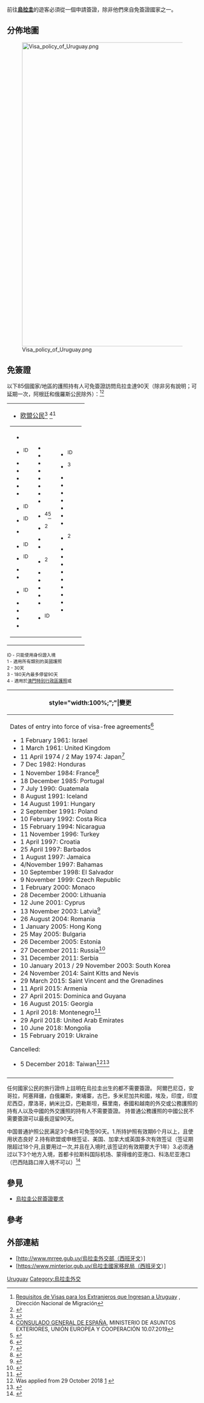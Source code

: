 前往'''[[烏拉圭|烏拉圭]]'''的遊客必須從一個{{tsl|en|List of diplomatic missions of Uruguay|烏拉圭駐外使領館}}申請簽證，除非他們來自免簽證國家之一。

==分佈地圖==
[[File:Visa_policy_of_Uruguay.png|800px]]

==免簽證==
以下85個國家/地區的護照持有人可免簽證訪問烏拉圭達90天（除非另有說明；可延期一次，阿根廷和俄羅斯公民除外）：<ref>[https://migracion.minterior.gub.uy/index.php?option=com_content&view=article&id=1280 Requisitos de Visas para los Extranjeros que Ingresan a Uruguay] {{Wayback|url=https://migracion.minterior.gub.uy/index.php?option=com_content&view=article&id=1280 |date=20210126133756 }}, Dirección Nacional de Migración</ref><ref>{{Timatic Visa Policy|country=UY|accessdate=1 April 2017}}</ref>

{|style=" {{border-radius|1em}} {{box-shadow|0.1em|0.1em|0.5em|rgba(0,0,0,0.75)}}; background-color: white; border: 1px solid white; padding: 5px;"
|- style="vertical-align:top;"
|
*{{flagicon|EU}} [[欧盟公民|欧盟公民]]<ref name="report1">{{Cite web |url=http://eur-lex.europa.eu/LexUriServ/LexUriServ.do?uri=COM:2006:0003:FIN:EN:PDF |title=First reciprocity report, January 2006 |access-date=2019-11-16 |archive-date=2013-05-12 |archive-url=https://web.archive.org/web/20130512000055/http://eur-lex.europa.eu/LexUriServ/LexUriServ.do?uri=COM:2006:0003:FIN:EN:PDF |dead-url=no }}</ref> <ref>[http://www.exteriores.gob.es/Consulados/MONTEVIDEO/es/Consulado/Documents/Comunicado%20pasaporte%20uruguayo%20ciudadanos%20legales.pdf?fbclid=IwAR3RNXUgN9YEVdzS6gVmz9blGXIqR7lxUJ6pABwRLDij6dXFZucofIHug5A CONSULADO GENERAL DE ESPAÑA], MINISTERIO DE ASUNTOS EXTERIORES, UNIÓN EUROPEA Y COOPERACIÓN 10.07.2019</ref><sup>1</sup>
{|
|
*{{flag|Andorra}}
*{{flag|Argentina}}<sup>ID</sup>
*{{flag|Armenia}}
*{{flag|Australia}}
*{{flag|Bahamas}}
*{{flag|Barbados}}
*{{flag|Belize}}
*{{flag|Bolivia}}<sup>ID</sup>
*{{flag|Brazil}}<sup>ID</sup>
*{{flag|Canada}}
*{{flag|Chile}}<sup>ID</sup>
*{{flag|Colombia}}<sup>ID</sup>
*{{flag|Costa Rica}}
*{{flag|Dominica}}
*{{flag|Ecuador}}<sup>ID</sup>
*{{flag|El Salvador}}
*{{flag|Georgia}}
*{{flag|Grenada}}
*{{flag|Guatemala}}
|valign=top|
*{{flag|Guyana}}
*{{flag|Honduras}}
*{{flag|Hong Kong}}
*{{flag|Iceland}}
*{{flag|Israel}}
*{{flag|Jamaica}}
*{{flag|Japan}}
*{{flag|Liechtenstein}}
*{{flag|Macau}}<sup>4</sup><ref name="report2">{{Cite web |url=http://www.dsi.gov.mo/download/2016-02-01_Press%20Release_English20162131420.pdf |title=Press Release 2016-02-01 Macao Identification Services website |access-date=2019-11-16 |archive-date=2016-03-05 |archive-url=https://web.archive.org/web/20160305034618/http://www.dsi.gov.mo/download/2016-02-01_Press%20Release_English20162131420.pdf |dead-url=no }}</ref>
*{{flag|Malaysia}}<sup>2</sup>
*{{flag|Mexico}}
*{{flag|Monaco}}
*{{flag|Mongolia}}<sup>2</sup>
*{{flag|Montenegro}}
*{{flag|New Zealand}}
*{{flag|Nicaragua}}
*{{flag|Norway}}
*{{flag|Panama}}
*{{flag|Paraguay}}<sup>ID</sup>
|valign=top|
*{{flag|Peru}}<sup>ID</sup>
*{{flag|Russia}}<sup>3</sup>
*{{flag|Saint Kitts and Nevis}}
*{{flag|Saint Vincent and the Grenadines}}
*{{flag|San Marino}}
*{{flag|Serbia}}
*{{flag|Seychelles}}
*{{flag|Singapore}}
*{{flag|South Africa}}
*{{flag|South Korea}}<sup>2</sup>
*{{flag|Sovereign Military Order of Malta}}
*{{flag|Switzerland}}
*{{flag|Trinidad and Tobago}}
*{{flag|Turkey}}
*{{flag|Ukraine}}
*{{flag|United Arab Emirates}}
*{{flag|United States}}
*{{flag|Vatican}}
*{{flag|Venezuela}}
|
|}
|}

<sub>ID - 只能使用身份證入境</sub><br>
<sub>1 - 適用所有類別的英國護照</sub><br>
<sub>2 - 30天</sub><br>
<sub>3 - 180天內最多停留90天</sub><br>
<sub>4 - 適用於[[中華人民共和國澳門特別行政區護照|澳門特別行政區護照]]或{{tsl|en|Macao Special Administrative Region Travel Permit|澳門特別行政區旅行證}}</sub>

{| class="wikitable collapsible collapsed"
|-
!style="width:100%;";"|變更
|-
|
{{Expand list|date=January 2019}}
Dates of entry into force of visa-free agreements<ref>{{Cite web |url=https://tratados.mrree.gub.uy/index.html |title=存档副本 |access-date=2019-11-16 |archive-url=https://web.archive.org/web/20190125020408/https://tratados.mrree.gub.uy/index.html |archive-date=2019-01-25 |dead-url=yes }}</ref>
*1 February 1961: Israel 
*1 March 1961: United Kingdom
*11 April 1974 / 2 May 1974: Japan<ref>{{cite web|title=一部査証の相互免除に関する日本国政府とウルグァイ東方共和国との間の取極（口上書）|url=http://www.mofa.go.jp/mofaj/gaiko/treaty/pdfs/A-S49-1021.pdf|publisher=Ministry of Foreign Affairs of Japan|accessdate=14 February 2018|date=30 May 1974|archive-date=2018-02-15|archive-url=https://web.archive.org/web/20180215024036/http://www.mofa.go.jp/mofaj/gaiko/treaty/pdfs/A-S49-1021.pdf|dead-url=no}}</ref>
*7 Dec 1982: Honduras 
*1 November 1984: France<ref>{{Cite web |url=https://treaties.un.org/doc/Publication/Monthly%20Statement/1985/08/monstate.pdf |title=存档副本 |access-date=2019-11-16 |archive-date=2016-03-30 |archive-url=https://web.archive.org/web/20160330231945/https://treaties.un.org/doc/Publication/Monthly%20Statement/1985/08/monstate.pdf |dead-url=no }}</ref>
*18 December 1985: Portugal 
*7 July 1990: Guatemala 
*8 August 1991: Iceland
*14 August 1991: Hungary
*2 September 1991: Poland
*10 February 1992: Costa Rica
*15 February 1994: Nicaragua 
*11 November 1996: Turkey 
*1 April 1997: Croatia
*25 April 1997: Barbados
*1 August 1997: Jamaica
*4/November 1997: Bahamas
*10 September 1998: El Salvador
*9 November 1999: Czech Republic 
*1 February 2000: Monaco
*28 December 2000: Lithuania 
*12 June 2001: Cyprus
*13 November 2003: Latvia<ref>{{Cite web |url=https://treaties.un.org/doc/Publication/Monthly%20Statement/2005/05/monstate.pdf |title=存档副本 |access-date=2019-11-16 |archive-date=2019-07-04 |archive-url=https://web.archive.org/web/20190704061122/https://treaties.un.org/doc/Publication/Monthly%20Statement/2005/05/monstate.pdf |dead-url=no }}</ref>
*26 August 2004: Romania
*1 January 2005: Hong Kong
*25 May 2005: Bulgaria 
*26 December 2005: Estonia
*27 December 2011: Russia<ref>{{cite web|url=http://www.mid.ru/ru/foreign_policy/news/-/asset_publisher/cKNonkJE02Bw/content/id/182990|title=О предстоящем вступлении в силу Соглашения между Правительством Российской Федерации и Правительством Восточной Республики Уругвай об условиях отказа от визовых формальностей при взаимных поездках граждан Российской Федерации и граждан Восточной Республики Уругвай|website=Mid.ru|accessdate=16 December 2017|archive-date=2017-10-14|archive-url=https://web.archive.org/web/20171014084148/http://www.mid.ru/ru/foreign_policy/news/-/asset_publisher/cKNonkJE02Bw/content/id/182990|dead-url=no}}</ref>
*31 December 2011: Serbia
*10 January 2013 / 29 November 2003: South Korea
*24 November 2014: Saint Kitts and Nevis
*29 March 2015: Saint Vincent and the Grenadines 
*11 April 2015: Armenia
*27 April 2015: Dominica and Guyana
*16 August 2015: Georgia
*1 April 2018: Montenegro<ref>{{Cite web |url=http://www.mvp.gov.me/vijesti/183380/Stupio-na-snagu-Sporazum-izmedu-Vlade-Crne-Gore-i-Vlade-Istocne-Republike-Urugvaj-o-ukidanju-viza-za-nosioce-obicnih-pasosa.html |title=存档副本 |access-date=2019-11-16 |archive-url=https://web.archive.org/web/20180402040350/http://www.mvp.gov.me/vijesti/183380/Stupio-na-snagu-Sporazum-izmedu-Vlade-Crne-Gore-i-Vlade-Istocne-Republike-Urugvaj-o-ukidanju-viza-za-nosioce-obicnih-pasosa.html |archive-date=2018-04-02 |dead-url=yes }}</ref>
*29 April 2018: United Arab Emirates 
*10 June 2018: Mongolia
*15 February 2019: Ukraine

Cancelled:
*5 December 2018: Taiwan<ref>Was applied from 29 October 2018 [http://focustaiwan.tw/news/aipl/201810310033.aspx] {{Wayback|url=http://focustaiwan.tw/news/aipl/201810310033.aspx |date=20191221144621 }}</ref><ref>{{Cite web |url=http://focustaiwan.tw/news/aipl/201812060018.aspx |title=存档副本 |access-date=2019-11-16 |archive-date=2019-12-20 |archive-url=https://web.archive.org/web/20191220114350/http://focustaiwan.tw/news/aipl/201812060018.aspx |dead-url=no }}</ref>
|-
|}

任何國家公民的旅行證件上註明在烏拉圭出生的都不需要簽證。
阿爾巴尼亞，安哥拉，阿塞拜疆，白俄羅斯，柬埔寨，古巴，多米尼加共和國，埃及，印度，印度尼西亞，摩洛哥，納米比亞，巴勒斯坦，蘇里南，泰國和越南的外交或公務護照的持有人以及中國的外交護照的持有人不需要簽證。
持普通公務護照的中國公民不需要簽證可以最長逗留90天。

中国普通护照公民满足3个条件可免签90天。1.所持护照有效期6个月以上，且使用状态良好 2.持有欧盟或申根签证、美国、加拿大或英国多次有效签证（签证期限超过18个月,且要用过一次,并且在入境时,该签证的有效期要大于1年）3.必须通过以下3个地方入境，首都卡拉斯科国际机场、蒙得维的亚港口、科洛尼亚港口 （巴西陆路口岸入境不可以）<ref>{{Cite web |url=http://cs.mfa.gov.cn/zggmcg/ljmdd/nmz_657827/wlg_658511/rjjl_658521/ |title=乌拉圭签证入境政策 |access-date=2019-11-26 |archive-url=https://web.archive.org/web/20171012073008/http://cs.mfa.gov.cn/zggmcg/ljmdd/nmz_657827/wlg_658511/rjjl_658521/ |archive-date=2017-10-12 |dead-url=yes }}</ref>

==參見==
{{Wikivoyage|Uruguay}}
*[[烏拉圭公民簽證要求|烏拉圭公民簽證要求]]

==參考==
{{reflist|30em}}

==外部連結==
*[http://www.mrree.gub.uy/烏拉圭外交部（西班牙文）]
*[https://www.minterior.gub.uy/烏拉圭國家移民局（西班牙文）]{{Dead link|date=2020年2月 |bot=InternetArchiveBot |fix-attempted=yes }}

{{各国签证信息}}

[[Category:各國簽證政策|Uruguay]]
[[Category:烏拉圭外交|Category:烏拉圭外交]]